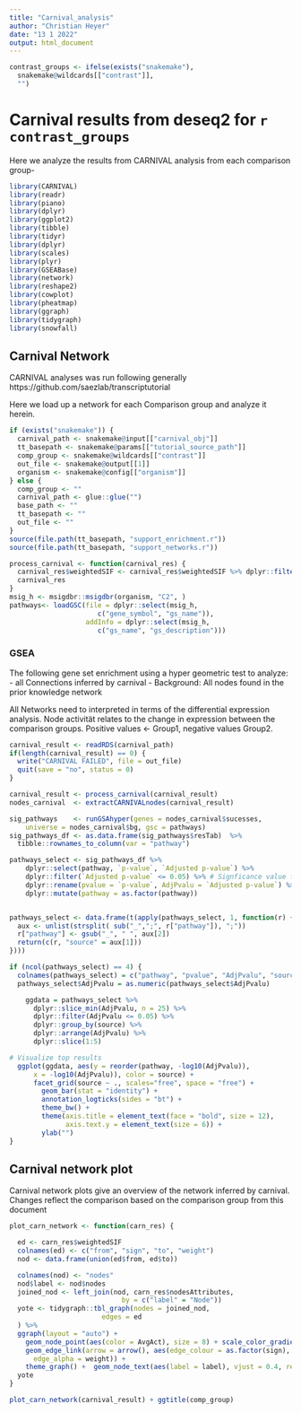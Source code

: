 ```yaml
---
title: "Carnival_analysis"
author: "Christian Heyer"
date: "13 1 2022"
output: html_document
---
```


```r
contrast_groups <- ifelse(exists("snakemake"), 
  snakemake@wildcards[["contrast"]], 
  "")
```

# Carnival results from deseq2 for `r contrast_groups`

Here we analyze the results from CARNIVAL analysis from each comparison group-

```r
library(CARNIVAL)
library(readr)
library(piano)
library(dplyr)
library(ggplot2)
library(tibble)
library(tidyr)
library(dplyr)
library(scales)
library(plyr)
library(GSEABase)
library(network)
library(reshape2)
library(cowplot)
library(pheatmap)
library(ggraph)
library(tidygraph)
library(snowfall)
```


## Carnival Network

CARNIVAL analyses was run following generally https://github.com/saezlab/transcriptutorial 

Here we load up a network for each Comparison group and analyze it herein.

```r
if (exists("snakemake")) {
  carnival_path <- snakemake@input[["carnival_obj"]]
  tt_basepath <- snakemake@params[["tutorial_source_path"]]
  comp_group <- snakemake@wildcards[["contrast"]]
  out_file <- snakemake@output[[1]]
  organism <- snakemake@config[["organism"]]
} else {
  comp_group <- ""
  carnival_path <- glue::glue("")
  base_path <- ""
  tt_basepath <- ""
  out_file <- ""
}
source(file.path(tt_basepath, "support_enrichment.r"))
source(file.path(tt_basepath, "support_networks.r"))

process_carnival <- function(carnival_res) {
  carnival_res$weightedSIF <- carnival_res$weightedSIF %>% dplyr::filter(Weight != 0)
  carnival_res
}
msig_h <- msigdbr::msigdbr(organism, "C2", )
pathways<- loadGSC(file = dplyr::select(msig_h,
                      c("gene_symbol", "gs_name")),
                   addInfo = dplyr::select(msig_h,
                      c("gs_name", "gs_description")))
```


### GSEA

The following gene set enrichment using a hyper geometric test to analyze:
- all Connections inferred by carnival
- Background: All nodes found in the prior knowledge network

All Networks need to interpreted in terms of the differential expression analysis.
Node activität relates to the change in expression between the comparison groups. 
Positive values <- Group1, negative values Group2.

```r

carnival_result <- readRDS(carnival_path)
if(length(carnival_result) == 0) {
  write("CARNIVAL FAILED", file = out_file)
  quit(save = "no", status = 0)
}

carnival_result <- process_carnival(carnival_result)
nodes_carnival  <- extractCARNIVALnodes(carnival_result)

sig_pathways    <- runGSAhyper(genes = nodes_carnival$sucesses,
    universe = nodes_carnival$bg, gsc = pathways)
sig_pathways_df <- as.data.frame(sig_pathways$resTab)  %>%
  tibble::rownames_to_column(var = "pathway")

pathways_select <- sig_pathways_df %>%
    dplyr::select(pathway, `p-value`, `Adjusted p-value`) %>%
    dplyr::filter(`Adjusted p-value` <= 0.05) %>% # Signficance value fixed for now
    dplyr::rename(pvalue = `p-value`, AdjPvalu = `Adjusted p-value`) %>% 
    dplyr::mutate(pathway = as.factor(pathway))


pathways_select <- data.frame(t(apply(pathways_select, 1, function(r) {
  aux <- unlist(strsplit( sub("_",";", r["pathway"]), ";"))
  r["pathway"] <- gsub("_", " ", aux[2])
  return(c(r, "source" = aux[1]))
})))

if (ncol(pathways_select) == 4) {
  colnames(pathways_select) = c("pathway", "pvalue", "AdjPvalu", "source")
  pathways_select$AdjPvalu = as.numeric(pathways_select$AdjPvalu)

    ggdata = pathways_select %>%
      dplyr::slice_min(AdjPvalu, n = 25) %>%
      dplyr::filter(AdjPvalu <= 0.05) %>%
      dplyr::group_by(source) %>%
      dplyr::arrange(AdjPvalu) %>%
      dplyr::slice(1:5)

# Visualize top results
  ggplot(ggdata, aes(y = reorder(pathway, -log10(AdjPvalu)), 
      x = -log10(AdjPvalu)), color = source) + 
      facet_grid(source ~ ., scales="free", space = "free") +
        geom_bar(stat = "identity") +
        annotation_logticks(sides = "bt") +
        theme_bw() +
        theme(axis.title = element_text(face = "bold", size = 12),
              axis.text.y = element_text(size = 6)) +
        ylab("")
}
```

##  Carnival network plot

Carnival network plots give an overview of the network inferred by carnival.
Changes reflect the comparison based on the comparison group from this document

```r

plot_carn_network <- function(carn_res) {

  ed <- carn_res$weightedSIF
  colnames(ed) <- c("from", "sign", "to", "weight")
  nod <- data.frame(union(ed$from, ed$to))

  colnames(nod) <- "nodes"
  nod$label <- nod$nodes
  joined_nod <- left_join(nod, carn_res$nodesAttributes,
                            by = c("label" = "Node"))
  yote <- tidygraph::tbl_graph(nodes = joined_nod,
                       edges = ed
  ) %>%
  ggraph(layout = "auto") +
    geom_node_point(aes(color = AvgAct), size = 8) + scale_color_gradient2() +
    geom_edge_link(arrow = arrow(), aes(edge_colour = as.factor(sign),
      edge_alpha = weight)) +
    theme_graph() +  geom_node_text(aes(label = label), vjust = 0.4, repel = T)
  yote
}

plot_carn_network(carnival_result) + ggtitle(comp_group)

```

